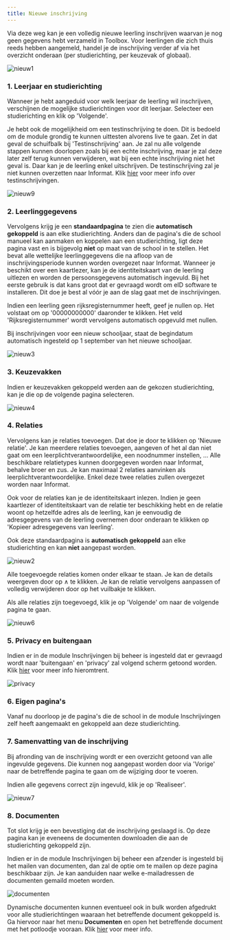```yaml
---
title: Nieuwe inschrijving
---
```


Via deze weg kan je een volledig nieuwe leerling inschrijven waarvan je nog geen gegevens hebt verzameld in Toolbox. Voor leerlingen die zich thuis reeds hebben aangemeld, handel je de inschrijving verder af via het overzicht onderaan (per studierichting, per keuzevak of globaal). 

![nieuw1](./nieuw1.png)

### 1. Leerjaar en studierichting

Wanneer je hebt aangeduid voor welk leerjaar de leerling wil inschrijven, verschijnen de mogelijke studierichtingen voor dit leerjaar. Selecteer een studierichting en klik op 'Volgende'. 

Je hebt ook de mogelijkheid om een testinschrijving te doen. Dit is bedoeld om de module grondig te kunnen uittesten alvorens live te gaan. Zet in dat geval de schuifbalk bij 'Testinschrijving' aan. Je zal nu alle volgende stappen kunnen doorlopen zoals bij een echte inschrijving, maar je zal deze later zelf terug kunnen verwijderen, wat bij een echte inschrijving niet het geval is. Daar kan je de leerling enkel uitschrijven. De testinschrijving zal je niet kunnen overzetten naar Informat. Klik [hier](/inschrijvingen/opstart_config/studierichting/#testinschrijving) voor meer info over testinschrijvingen. 

![nieuw9](./nieuw9.PNG)

### 2. Leerlinggegevens

Vervolgens krijg je een **standaardpagina** te zien die **automatisch gekoppeld** is aan elke studierichting. Anders dan de pagina's die de school manueel kan aanmaken en koppelen aan een studierichting, ligt deze pagina vast en is bijgevolg **niet** op maat van de school in te stellen. Het bevat alle wettelijke leerlinggegevens die na afloop van de inschrijvingsperiode kunnen worden overgezet naar Informat. Wanneer je beschikt over een kaartlezer, kan je de identiteitskaart van de leerling uitlezen en worden de persoonsgegevens automatisch ingevuld. Bij het eerste gebruik is dat kans groot dat er gevraagd wordt om eID software te installeren. Dit doe je best al vóór je aan de slag gaat met de inschrijvingen. 

Indien een leerling geen rijksregisternummer heeft, geef je nullen op. Het volstaat om op '00000000000' daaronder te klikken. Het veld 'Rijksregisternummer' wordt vervolgens automatisch opgevuld met nullen. 

Bij inschrijvingen voor een nieuw schooljaar, staat de begindatum automatisch ingesteld op 1 september van het nieuwe schooljaar.

![nieuw3](./nieuw3.png)

### 3. Keuzevakken

Indien er keuzevakken gekoppeld werden aan de gekozen studierichting, kan je die op de volgende pagina selecteren. 

![nieuw4](./nieuw4.jpg)

### 4. Relaties
 
Vervolgens kan je relaties toevoegen. Dat doe je door te klikken op 'Nieuwe relatie'. Je kan meerdere relaties toevoegen, aangeven of het al dan niet gaat om een leerplichtverantwoordelijke, een noodnummer instellen, ... Alle beschikbare relatietypes kunnen doorgegeven worden naar Informat, behalve broer en zus. Je kan maximaal 2 relaties aanvinken als leerplichtverantwoordelijke. Enkel deze twee relaties zullen overgezet worden naar Informat.  

Ook voor de relaties kan je de identiteitskaart inlezen. Indien je geen kaartlezer of identiteitskaart van de relatie ter beschikking hebt en de relatie woont op hetzelfde adres als de leerling, kan je eenvoudig de adresgegevens van de leerling overnemen door onderaan te klikken op 'Kopieer adresgegevens van leerling'. 

Ook deze standaardpagina is **automatisch gekoppeld** aan elke studierichting en kan **niet** aangepast worden.

![nieuw2](./nieuw5.png)

Alle toegevoegde relaties komen onder elkaar te staan. Je kan de details weergeven door op ∧ te klikken. Je kan de relatie vervolgens aanpassen of volledig verwijderen door op het vuilbakje te klikken.

Als alle relaties zijn toegevoegd, klik je op 'Volgende' om naar de volgende pagina te gaan.  

![nieuw6](./nieuw6.png)

### 5. Privacy en buitengaan

Indien er in de module Inschrijvingen bij <LegacyAction img='configure.JPG'/> beheer is ingesteld dat er gevraagd wordt naar 'buitengaan' en 'privacy' zal volgend scherm getoond worden. Klik [hier](/inschrijvingen/opstart_config/instelling/#1-algemene-gegevens-betreffende-schooljaar-en-school) voor meer info hieromtrent. 

![privacy](./privacy.PNG)

### 6. Eigen pagina's

Vanaf nu doorloop je de pagina's die de school in de module Inschrijvingen zelf heeft aangemaakt en gekoppeld aan deze studierichting. 

### 7. Samenvatting van de inschrijving

Bij afronding van de inschrijving wordt er een overzicht getoond van alle ingevulde gegevens. Die kunnen nog aangepast worden door via 'Vorige' naar de betreffende pagina te gaan om de wijziging door te voeren. 

Indien alle gegevens correct zijn ingevuld, klik je op 'Realiseer'. 

![nieuw7](./nieuw7.jpg)

### 8. Documenten 

Tot slot krijg je een bevestiging dat de inschrijving geslaagd is. Op deze pagina kan je eveneens de documenten downloaden die aan de studierichting gekoppeld zijn. 

Indien er in de module Inschrijvingen bij <LegacyAction img='configure.JPG'/> beheer een afzender is ingesteld bij het mailen van documenten, dan zal de optie om te mailen op deze pagina beschikbaar zijn. Je kan aanduiden naar welke e-mailadressen de documenten gemaild moeten worden.

![documenten](./documenten1.PNG)

Dynamische documenten kunnen eventueel ook in bulk worden afgedrukt voor alle studierichtingen waaraan het betreffende document gekoppeld is. Ga hiervoor naar het menu **Documenten** en open het betreffende document met het potloodje vooraan. Klik [hier](/inschrijvingen/opstart_config/documenten_brieven/#dynamische-documenten-in-bulk-afdrukken) voor meer info.

